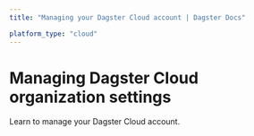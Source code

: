 ```yaml
---
title: "Managing your Dagster Cloud account | Dagster Docs"

platform_type: "cloud"
---
```


# Managing Dagster Cloud organization settings

Learn to manage your Dagster Cloud account.

<ArticleList>
  <ArticleListItem
    href="/dagster-cloud/account/managing-user-agent-tokens"
    title="Managing user and agent tokens"
  ></ArticleListItem>
</ArticleList>
